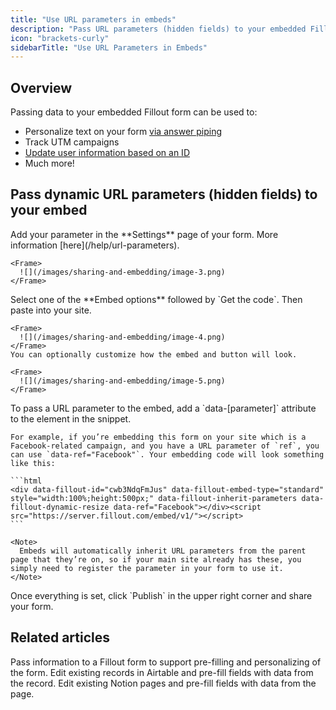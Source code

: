 ```yaml
---
title: "Use URL parameters in embeds"
description: "Pass URL parameters (hidden fields) to your embedded Fillout forms to personalize text, track UTM campaigns, or track unique submissions for different respondents."
icon: "brackets-curly"
sidebarTitle: "Use URL Parameters in Embeds"
---
```


## Overview

Passing data to your embedded Fillout form can be used to:

- Personalize text on your form [via answer piping](/help/answer-piping)
- Track UTM campaigns
- [Update user information based on an ID](/help/update-forms)
- Much more\!

## Pass dynamic URL parameters (hidden fields) to your embed

<Steps>
  <Step title="Register URL parameters, if you haven’t yet.">
    Add your parameter in the **Settings** page of your form. More information [here](/help/url-parameters).

    <Frame>
      ![](/images/sharing-and-embedding/image-3.png)
    </Frame>
  </Step>
  <Step title="Paste the code">
    Select one of the **Embed options** followed by `Get the code`. Then paste into your site.

    <Frame>
      ![](/images/sharing-and-embedding/image-4.png)
    </Frame>
    You can optionally customize how the embed and button will look.

    <Frame>
      ![](/images/sharing-and-embedding/image-5.png)
    </Frame>
  </Step>
  <Step title="In the Embed code, add data attributes for each URL parameter">
    To pass a URL parameter to the embed, add a `data-[parameter]` attribute to the element in the snippet.

    For example, if you’re embedding this form on your site which is a Facebook-related campaign, and you have a URL parameter of `ref`, you can use `data-ref="Facebook"`. Your embedding code will look something like this:

    ```html
    <div data-fillout-id="cwb3NdqFmJus" data-fillout-embed-type="standard" style="width:100%;height:500px;" data-fillout-inherit-parameters data-fillout-dynamic-resize data-ref="Facebook"></div><script src="https://server.fillout.com/embed/v1/"></script>
    ```

    <Note>
      Embeds will automatically inherit URL parameters from the parent page that they’re on, so if your main site already has these, you simply need to register the parameter in your form to use it.
    </Note>
  </Step>
  <Step title="Share your form link">
    Once everything is set, click `Publish` in the upper right corner and share your form.
  </Step>
</Steps>

## Related articles

<CardGroup cols={3}>
  <Card title="URL Parameters" icon="brackets-curly" iconType="regular" color="#FFC738" href="/help/url-parameters">
    Pass information to a Fillout form to support pre-filling and personalizing of the form.
  </Card>
  <Card title="Update existing Airtable records" icon="arrow-rotate-right" iconType="regular" color="#FFC738" href="/help/airtable-update-form">
    Edit existing records in Airtable and pre-fill fields with data from the record.
  </Card>
  <Card title="Update existing Notion pages" icon="arrow-rotate-right" iconType="regular" color="#FFC738" href="/help/notion-update-form">
    Edit existing Notion pages and pre-fill fields with data from the page.
  </Card>
</CardGroup>